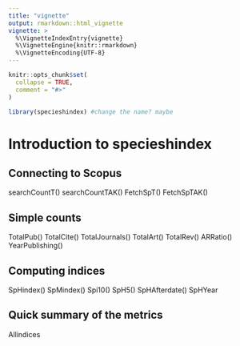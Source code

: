 ```yaml
---
title: "vignette"
output: rmarkdown::html_vignette
vignette: >
  %\VignetteIndexEntry{vignette}
  %\VignetteEngine{knitr::rmarkdown}
  %\VignetteEncoding{UTF-8}
---
```


```r
knitr::opts_chunk$set(
  collapse = TRUE,
  comment = "#>"
)
```

```r
library(specieshindex) #change the name? maybe
```


# Introduction to specieshindex

## Connecting to Scopus

searchCountT()
searchCountTAK()
FetchSpT()
FetchSpTAK()

## Simple counts

TotalPub()
TotalCite()
TotalJournals()
TotalArt()
TotalRev()
ARRatio()
YearPublishing()

## Computing indices

SpHindex()
SpMindex()
Spi10()
SpH5()
SpHAfterdate()
SpHYear

## Quick summary of the metrics

Allindices


